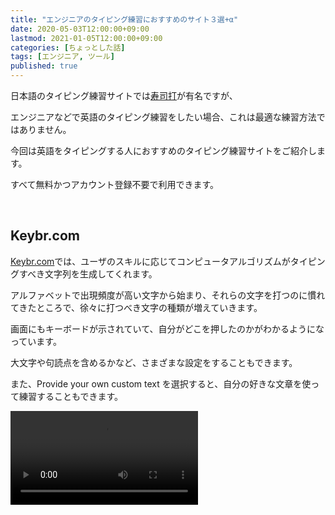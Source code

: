 ```yaml
---
title: "エンジニアのタイピング練習におすすめのサイト３選+α"
date: 2020-05-03T12:00:00+09:00
lastmod: 2021-01-05T12:00:00+09:00
categories: [ちょっとした話]
tags: [エンジニア, ツール]
published: true
---
```


日本語のタイピング練習サイトでは[寿司打](http://typingx0.net/sushida/)が有名ですが、

エンジニアなどで英語のタイピング練習をしたい場合、これは最適な練習方法ではありません。

今回は英語をタイピングする人におすすめのタイピング練習サイトをご紹介します。

すべて無料かつアカウント登録不要で利用できます。

<!--more-->

<br/>

## Keybr.com

[Keybr.com](https://www.keybr.com/)では、ユーザのスキルに応じてコンピュータアルゴリズムがタイピングすべき文字列を生成してくれます。

アルファベットで出現頻度が高い文字から始まり、それらの文字を打つのに慣れてきたところで、徐々に打つべき文字の種類が増えていきます。

<postimage src="keybr" alt="Keybr.com" />

画面にもキーボードが示されていて、自分がどこを押したのかがわかるようになっています。

大文字や句読点を含めるかなど、さまざまな設定をすることもできます。

<postimage src="keybr-settings" alt="Keybr.com 設定" />

また、Provide your own custom text を選択すると、自分の好きな文章を使って練習することもできます。

<video src="keybr-custom" />

さらに、Profile では自分のタイピング記録の詳細な分析を確認することができます。

<postimage src="keybr-analytics" alt="Keybr.com 分析" />

### Keybr.com のいいところ・よくないところ

Keybr.com では、ユーザのタイピングスキルに応じてアルゴリズムが最も練習成果の高い文字列を生成してくれるので、

**苦手なキーを集中的に練習することができます。**

例えば、r キーが苦手で打ち間違えることが多いと、r キーを多めにした文字列を生成するのです。

私が今までやってきたタイピング練習サイトの中では、最も鍛えられている感覚がしました…！

また、出現頻度が高い文字から順番にレッスンに現れる文字を増やしていくので、

**出現頻度が高い文字から効率的に練習を進めていくことができます。**

さらに、自分で好きなテキストを指定することができるので、

**苦手なテキストだけを繰り返し練習する**という使い方もできます。

ただ、現れる文字をタイピングしていくだけなので、**単調に感じる**人もいるかもしれません。

<br/>

## e-typing

ほぼ無意味な文字列を打つだけだとつまらないと感じるなら、[e-typing 英語タイピング](https://www.e-typing.ne.jp/english/)をおすすめします。

こちらでは英単語タイピングのほかに英文タイピングがあり、さまざまなテーマからレッスンを選択することができます。

<postimage src="e-typing-itiran" alt="e-typing" />

私はよく演説でタイピングしています。

こちらもキーボードが画面上に表示され、キーをどの指で打つべきかも示してくれます。

タイピングが終わると、結果画面でその回と前回の打ち間違えた部分や正確率などを確認することができます。

<postimage src="e-typing" alt="e-typing 結果画面" />

### e-typing のいいところ・よくないところ

e-typing では、意味のある英単語や英文を使って練習できるので、**英語の勉強も兼ねることができる**上に、**飽きにくい**です。

また、**キーボードが画面上に表示され、どの指で打つべきかを確認できる**のも魅力的です。

ただ、同じレッスンでは同じ英文が出ることが多いため、**ある程度使い込んでしまうとその英文に慣れてしまい、練習の効果が下がる**可能性があります。

<br/>

## Typing.com Typing Games

もっとゲーム感覚で遊びながら練習したいというときは、

[Typing.com Typing Games](https://www.typing.com/student/games)がいいでしょう。

こちらでは無料でさまざまなタイピングゲームがプレイできます。

<postimage src="keyboard-jump" alt="Keyboard Jump" />

<postimage src="ztype" alt="ZTYPE" />

<br/>

## おまけ：タイピングアプリ作りました

私も[Weaketype](https://weaketype.netlify.app/)というタイピングアプリを作りました！

こちらは Keybr.com を参考にしつつ、苦手なキーを責めていくアプリとなっております。

<tweet id="1285902235554074624" />

<relpos link="react-typing-app" />

---

膨大なコードを書くエンジニアは、タッチタイピングができるようになると効率的にコーディングができるようになり、

長い目で見ると作業スピードがかなり上がります。

今回ご紹介した内容を参考に、タイピングを上達させましょう。

参考になれば幸いです。

では！👋
